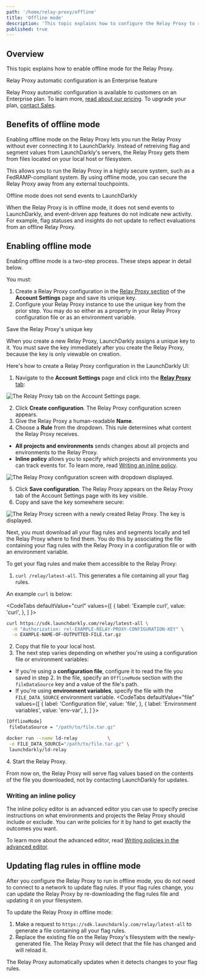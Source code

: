 ```yaml
---
path: '/home/relay-proxy/offline'
title: 'Offline mode'
description: 'This topic explains how to configure the Relay Proxy to run without a network connection. This feature is for customers on Enterprise plans.'
published: true
---
```


## Overview

This topic explains how to enable offline mode for the Relay Proxy.

<Callout intent="primary">
<CalloutTitle>Relay Proxy automatic configuration is an Enterprise feature</CalloutTitle>
<CalloutDescription>

Relay Proxy automatic configuration is available to customers on an Enterprise plan. To learn more, [read about our pricing](https://launchdarkly.com/pricing/). To upgrade your plan, [contact Sales](https://launchdarkly.com/contact-sales/).

</CalloutDescription>
</Callout>

## Benefits of offline mode

Enabling offline mode on the Relay Proxy lets you run the Relay Proxy without ever connecting it to LaunchDarkly. Instead of retreiving flag and segment values from LaunchDarkly's servers, the Relay Proxy gets them from files located on your local host or filesystem.

This allows you to run the Relay Proxy in a highly secure system, such as a FedRAMP-compliant system. By using offline mode, you can secure the Relay Proxy away from any external touchpoints.

<Callout intent="alert">
<CalloutTitle>Offline mode does not send events to LaunchDarkly</CalloutTitle>
<CalloutDescription>

When the Relay Proxy is in offline mode, it does not send events to LaunchDarkly, and event-driven app features do not indicate new activity. For example, flag statuses and insights do not update to reflect evaluations from an offline Relay Proxy.

</CalloutDescription>
</Callout>

## Enabling offline mode

Enabling offline mode is a two-step process. These steps appear in detail below.

You must:

1. Create a Relay Proxy configuration in the [Relay Proxy section](https://app.launchdarkly.com/settings/relay) of the **Account Settings** page and save its unique key.
2. Configure your Relay Proxy instance to use the unique key from the prior step. You may do so either as a property in your Relay Proxy configuration file or as an environment variable.

<Callout intent="alert">
<CalloutTitle>Save the Relay Proxy's unique key</CalloutTitle>
<CalloutDescription>

When you create a new Relay Proxy, LaunchDarkly assigns a unique key to it. You must save the key immediately after you create the Relay Proxy, because the key is only viewable on creation.

</CalloutDescription>
</Callout>

Here's how to create a Relay Proxy configuration in the LaunchDarkly UI:

1. Navigate to the **Account Settings** page and click into the [**Relay Proxy** tab](https://app.launchdarkly.com/settings/relay):

![The Relay Proxy tab on the Account Settings page.](../../images/account-settings-relay-proxy.png)

2. Click **Create configuration**. The Relay Proxy configuration screen appears.
3. Give the Relay Proxy a human-readable **Name**.
4. Choose a **Rule** from the dropdown. This rule determines what content the Relay Proxy receives.
 * **All projects and environments** sends changes about all projects and environments to the Relay Proxy.
 * **Inline policy** allows you to specify which projects and environments you can track events for. To learn more, read [Writing an inline policy](#writing-an-inline-policy).

![The Relay Proxy configuration screen with dropdown displayed.](../../images/relay-proxy-config-dropdown.png)

5. Click **Save configuration**. The Relay Proxy appears on the Relay Proxy tab of the Account Settings page with its key visible.
6. Copy and save the key somewhere secure:

![The Relay Proxy screen with a newly created Relay Proxy. The key is displayed.](../../images/relay-proxy-key-displayed.png)

Next, you must download all your flag rules and segments locally and tell the Relay Proxy where to find them. You do this by associating the file containing your flag rules with the Relay Proxy in a configuration file or with an environment variable.

To get your flag rules and make them accessible to the Relay Proxy:

1. `curl /relay/latest-all`. This generates a file containing all your flag rules.

An example `curl` is below:

<CodeTabs
  defaultValue="curl"
  values={[
    { label: 'Example curl', value: 'curl', },
  ]
}>
<CodeTabItem value="curl">

```bash
curl https://sdk.launchdarkly.com/relay/latest-all \
  -H "Authorization: rel-EXAMPLE-RELAY-PROXY-CONFIGURATION-KEY" \
  -o EXAMPLE-NAME-OF-OUTPUTTED-FILE.tar.gz
```

</CodeTabItem>
</CodeTabs>

2. Copy that file to your local host.
3. The next step varies depending on whether you're using a configuration file or environment variables:
 * If you're using a **configuration file**, configure it to read the file you saved in step 2. In the file, specify an `OfflineMode` section with the `fileDataSource` key and a value of the file's path.
 * If you're using **environment variables**, specify the file with the `FILE_DATA_SOURCE` environment variable.
  <CodeTabs
    defaultValue="file"
    values={[
      { label: 'Configuration file', value: 'file', },
      { label: 'Environment variables', value: 'env-var', },
    ]
  }>
  <CodeTabItem value="file">

  ```bash
[OfflineMode]
   fileDataSource = "/path/to/file.tar.gz"
  ```

  </CodeTabItem>
  <CodeTabItem value="env-var">

  ```bash
docker run --name ld-relay           \
   -e FILE_DATA_SOURCE="/path/to/file.tar.gz" \
   launchdarkly/ld-relay
  ```

  </CodeTabItem>
  </CodeTabs>
4. Start the Relay Proxy.

From now on, the Relay Proxy will serve flag values based on the contents of the file you downloaded, not by contacting LaunchDarkly for updates.

### Writing an inline policy

The inline policy editor is an advanced editor you can use to specify precise instructions on what environments and projects the Relay Proxy should include or exclude. You can write policies for it by hand to get exactly the outcomes you want.

To learn more about the advanced editor, read [Writing policies in the advanced editor](/home/members/role-policies#writing-policies-in-the-advanced-editor).

## Updating flag rules in offline mode

After you configure the Relay Proxy to run in offline mode, you do not need to connect to a network to update flag rules. If your flag rules change, you can update the Relay Proxy by re-downloading the flag rules file and updating it on your filesystem.

To update the Relay Proxy in offline mode:

1. Make a request to `https://sdk.launchdarkly.com/relay/latest-all` to generate a file containing all your flag rules.
2. Replace the existing file on the Relay Proxy's filesystem with the newly-generated file. The Relay Proxy will detect that the file has changed and will reload it.

The Relay Proxy automatically updates when it detects changes to your flag rules.
